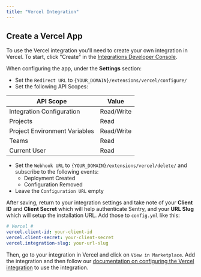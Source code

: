```yaml
---
title: "Vercel Integration"
---
```


## Create a Vercel App

To use the Vercel integration you'll need to create your own integration in Vercel. To start, click "Create" in the [Integrations Developer Console](https://vercel.com/dashboard/integrations/console).

When configuring the app, under the **Settings** section:

- Set the `Redirect URL` to `{YOUR_DOMAIN}/extensions/vercel/configure/`
- Set the following API Scopes:

| API Scope                     | Value      |
| ----------------------------- | ---------- |
| Integration Configuration     | Read/Write |
| Projects                      | Read       |
| Project Environment Variables | Read/Write |
| Teams                         | Read       |
| Current User                  | Read       |

- Set the `Webhook URL` to `{YOUR_DOMAIN}/extensions/vercel/delete/` and subscribe to the following events:
  - Deployment Created
  - Configuration Removed
- Leave the `Configuration URL` empty

After saving, return to your integration settings and take note of your **Client ID** and **Client Secret** which will help authenticate Sentry, and your **URL Slug** which will setup the installation URL.
Add those to `config.yml` like this:

```yml
# Vercel #
vercel.client-id: your-client-id
vercel.client-secret: your-client-secret
vercel.integration-slug: your-url-slug
```

Then, go to your integration in Vercel and click on `View in Marketplace`. Add the integration and then follow our [documentation on configuring the Vercel integration](https://docs.sentry.io/product/integrations/deployment/vercel/#configure) to use the integration.
